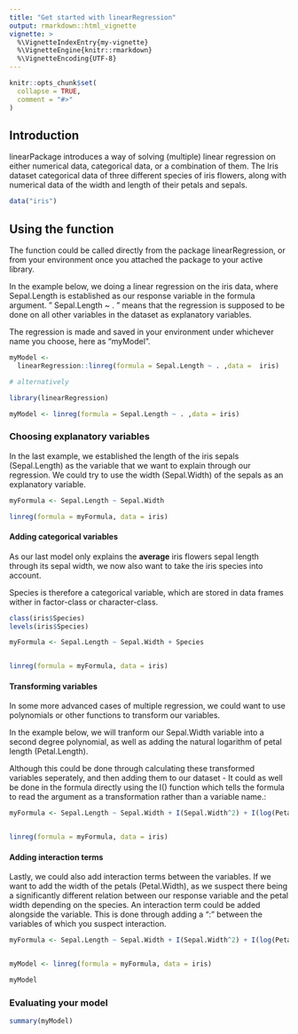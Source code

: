 ```yaml
---
title: "Get started with linearRegression"
output: rmarkdown::html_vignette
vignette: >
  %\VignetteIndexEntry{my-vignette}
  %\VignetteEngine{knitr::rmarkdown}
  %\VignetteEncoding{UTF-8}
---
```


```r
knitr::opts_chunk$set(
  collapse = TRUE,
  comment = "#>"
)
```

## Introduction

linearPackage introduces a way of solving (multiple) linear regression on either numerical data, categorical data, or a combination of them. The Iris dataset categorical data of three different species of iris flowers, along with numerical data of the width and length of their petals and sepals.

```r

data("iris")
```

## Using the function

The function could be called directly from the package linearRegression, or from your environment once you attached the package to your active library.

In the example below, we doing a linear regression on the iris data, where Sepal.Length is established as our response variable in the formula argument. " Sepal.Length \~ . " means that the regression is supposed to be done on all other variables in the dataset as explanatory variables.

The regression is made and saved in your environment under whichever name you choose, here as "myModel".

```r

myModel <- 
  linearRegression::linreg(formula = Sepal.Length ~ . ,data =  iris)

# alternatively

library(linearRegression)

myModel <- linreg(formula = Sepal.Length ~ . ,data = iris)
```

### Choosing explanatory variables

In the last example, we established the length of the iris sepals (Sepal.Length) as the variable that we want to explain through our regression. We could try to use the width (Sepal.Width) of the sepals as an explanatory variable.

```r

myFormula <- Sepal.Length ~ Sepal.Width

linreg(formula = myFormula, data = iris)
```

#### Adding categorical variables

As our last model only explains the **average** iris flowers sepal length through its sepal width, we now also want to take the iris species into account.

Species is therefore a categorical variable, which are stored in data frames wither in factor-class or character-class.

```r

class(iris$Species)
levels(iris$Species)

myFormula <- Sepal.Length ~ Sepal.Width + Species


linreg(formula = myFormula, data = iris)

```

#### Transforming variables

In some more advanced cases of multiple regression, we could want to use polynomials or other functions to transform our variables.

In the example below, we will tranform our Sepal.Width variable into a second degree polynomial, as well as adding the natural logarithm of petal length (Petal.Length).

Although this could be done through calculating these transformed variables seperately, and then adding them to our dataset - It could as well be done in the formula directly using the I() function which tells the formula to read the argument as a transformation rather than a variable name.:

```r


myFormula <- Sepal.Length ~ Sepal.Width + I(Sepal.Width^2) + I(log(Petal.Width)) + Species


linreg(formula = myFormula, data = iris)

```

#### Adding interaction terms

Lastly, we could also add interaction terms between the variables. If we want to add the width of the petals (Petal.Width), as we suspect there being a significantly different relation between our response variable and the petal width depending on the species. An interaction term could be added alongside the variable. This is done through adding a ":" between the variables of which you suspect interaction.

```r


myFormula <- Sepal.Length ~ Sepal.Width + I(Sepal.Width^2) + I(log(Petal.Width)) + Petal.Width + Species + Petal.Width:Species


myModel <- linreg(formula = myFormula, data = iris)

myModel
```

### Evaluating your model

```r
summary(myModel)

```
